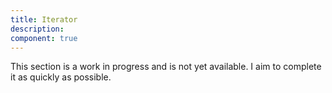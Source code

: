 ```yaml
---
title: Iterator
description:
component: true
---
```


This section is a work in progress and is not yet available. I aim to complete it as quickly as possible.
